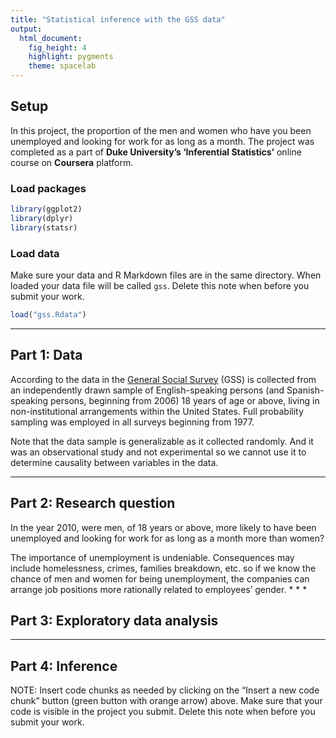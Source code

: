 ```yaml
---
title: "Statistical inference with the GSS data"
output: 
  html_document: 
    fig_height: 4
    highlight: pygments
    theme: spacelab
---
```


## Setup
In this project, the proportion of the men and women who have you been unemployed and looking for work for as long as a month.
The project was completed as a part of **Duke University’s ‘Inferential Statistics’** online course on **Coursera** platform.

### Load packages

```r
library(ggplot2)
library(dplyr)
library(statsr)
```

### Load data

Make sure your data and R Markdown files are in the same directory. When loaded
your data file will be called `gss`. Delete this note when before you submit 
your work. 


```r
load("gss.Rdata")
```


* * *

## Part 1: Data
According to the data in the [General Social Survey](https://gss.norc.org/Get-Documentation) (GSS) is collected from an independently drawn sample of English-speaking persons (and Spanish-speaking persons, beginning from 2006) 18 years of age or above, living in non-institutional arrangements within the United States. Full probability sampling was employed in all surveys beginning from 1977.

Note that the data sample is generalizable as it collected randomly. And it was an observational 
study and not experimental so we cannot use it to determine causality between variables in the data. 

* * *

## Part 2: Research question
In the year 2010, were men, of 18 years or above, more likely to have been unemployed and looking for work for as long as a month more than women?

The importance of unemployment is undeniable. Consequences may include homelessness,
crimes, families breakdown, etc. so if we know the chance of men and women for being unemployment,
the companies can arrange job positions more rationally related to employees' gender.
* * *

## Part 3: Exploratory data analysis
  

* * *

## Part 4: Inference

NOTE: Insert code chunks as needed by clicking on the "Insert a new code chunk" 
button (green button with orange arrow) above. Make sure that your code is visible
in the project you submit. Delete this note when before you submit your work.